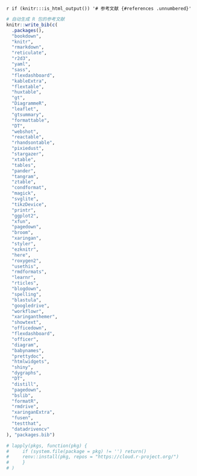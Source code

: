 
\backmatter

`r if (knitr:::is_html_output()) '# 参考文献 {#references .unnumbered}'`

```r
# 自动生成 R 包的参考文献
knitr::write_bib(c(
  .packages(),
  "bookdown",
  "knitr",
  "rmarkdown",
  "reticulate",
  "r2d3",
  "yaml",
  "sass",
  "flexdashboard",
  "kableExtra",
  "flextable",
  "huxtable",
  "gt",
  "DiagrammeR",
  "leaflet",
  "gtsummary",
  "formattable",
  "DT",
  "webshot",
  "reactable",
  "rhandsontable",
  "pixiedust",
  "stargazer",
  "xtable",
  "tables",
  "pander",
  "tangram",
  "ztable",
  "condformat",
  "magick",
  "svglite",
  "tikzDevice",
  "printr",
  "ggplot2",
  "xfun",
  "pagedown",
  "broom",
  "xaringan",
  "styler",
  "ezknitr",
  "here",
  "roxygen2",
  "usethis",
  "rmdformats",
  "learnr",
  "rticles",
  "blogdown",
  "spelling",
  "blastula",
  "googledrive",
  "workflowr",
  "xaringanthemer",
  "showtext",
  "officedown",
  "flexdashboard",
  "officer",
  "diagram",
  "babynames",
  "prettydoc",
  "htmlwidgets",
  "shiny",
  "dygraphs",
  "DT",
  "distill",
  "pagedown",
  "bslib",
  "formatR",
  "rmdrive",
  "xaringanExtra",
  "fusen",
  "testthat",
  "datadrivencv"
), "packages.bib")

# lapply(pkgs, function(pkg) {
#     if (system.file(package = pkg) != '') return()
#     renv::install(pkg, repos = "https://cloud.r-project.org/")
#     }
# )
```
